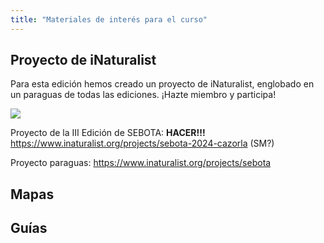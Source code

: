 ```yaml
---
title: "Materiales de interés para el curso"
---
```


## Proyecto de iNaturalist

Para esta edición hemos creado un proyecto de iNaturalist, englobado en un paraguas de todas las ediciones. ¡Hazte miembro y participa!

![](https://static.inaturalist.org/projects/189987-cover.png?1706258109)

Proyecto de la III Edición de SEBOTA: **HACER!!!** <https://www.inaturalist.org/projects/sebota-2024-cazorla> (SM?)

Proyecto paraguas: <https://www.inaturalist.org/projects/sebota>

## Mapas



## Guías





